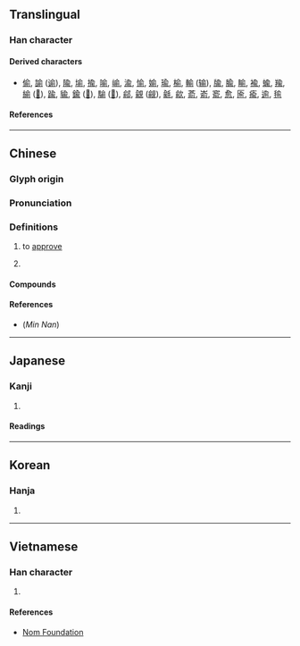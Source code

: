 {{also|兪|侖}}
{{character info}}
==Translingual==

===Han character===
{{Han char|rn=9|rad=人|as=07|sn=9|four=80221|canj=OMBN|ids=⿱亼刖}}

====Derived characters====
* [[偷]], [[諭]] ([[谕]]), [[隃]], [[堬]], [[揄]], [[喻]], [[崳]], [[渝]], [[愉]], [[媮]], [[瑜]], [[榆]], [[輸]] ([[输]]), [[牏]], [[腧]], [[睮]], [[褕]], [[蝓]], [[羭]], [[緰]] ([[𦈕]]), [[踰]], [[貐]], [[鍮]] ([[𨱎]]), [[騟]] ([[𩨈]]), [[鄃]], [[覦]] ([[觎]]), [[毹]], [[歈]], [[萮]], [[嵛]], [[窬]], [[愈]], [[匬]], [[瘉]], [[逾]], [[毺]]

====References====
{{Han ref|kx=0105.210|dkj=00703|dj=0223.020|hdz=10155.030|uh=4FDE}}

----

==Chinese==
{{zh-forms|t2=兪}}

===Glyph origin===
{{Han etym}}

===Pronunciation===
{{zh-pron
|m=yú
|c=jyu4
|h=pfs=yì
|mn=xm,qz,tp:lû/zz,kh:jû
|mc=y
|oc=y
|ma=
|cat=v,pn
}}

===Definitions===
{{zh-hanzi}}

# to [[approve]]
# {{surname|zh}}
#: {{zh-x|^俞 ^大-猷|{{w|Yu Dayou|'''Yu''' Dayou}} (Chinese general and martial artist during the [[Ming]] dynasty)}}

====Compounds====
{{zh-der|俞俞|伯俞泣杖|吁咈都俞|俞跗|吁俞|俞允|俞旨|俞兒|都俞吁咈}}

====References====
* (''Min Nan'') {{thcwd|41096}}

----

==Japanese==

===Kanji===
{{ja-kanji|grade=|rs=人07}}

# {{rfdef|ja|sort=人07}}

====Readings====
{{ja-readings
|on=ゆ
|kun=しかり
}}

----

==Korean==

===Hanja===
{{ko-hanja|유}}

# {{rfdef|ko|sort=人07}}

----

==Vietnamese==

===Han character===
{{vi-readings|reading=[[dũ]]|rs=人07}}

# {{rfdef|vi|sort=人07}}

====References====
* [http://nomfoundation.org/common/nom_details.php?codepoint=4fde Nom Foundation]